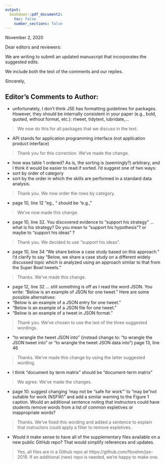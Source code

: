 ```yaml
---
output: 
  bookdown::pdf_document2:
    toc: false
    number_sections: false
---
```


November 2, 2020


Dear editors and reviewers:

We are writing to submit an updated manuscript that incorporates the suggested edits. 

We include both the text of the comments and our replies. 

Sincerely,



## Editor's Comments to Author:

* unfortunately, I don't think JSE has formatting guidelines for packages. However, they should be internally consistent in
your paper (e.g., bold, quoted, without format, etc.): rtweet, tidytext, lubridate,...

> We now do this for all packages that we discuss in the text.  

* API stands for application programming interface (not application product interface)

> Thank you for this correction. We've made the change.

* how was table 1 ordered? As is, the sorting is (seemingly?) arbitrary, and I think it would be easier to read if sorted. I’d
suggest one of two ways:
- sort by order of category
- sort by the order in which the skills are performed in a standard data analysis.

> Thank you. We now order the rows by category. 

* page 10, line 12 “eg., “ should be “e.g.,”

> We've now made this change.

* page 10, line 32. You discovered evidence to “support his strategy” ... what is his strategy? Do you mean to “support his
hypothesis”? or maybe to “support his ideas” ?

> Thank you. We decided to use "support his ideas". 

* page 10, line 34 “We share below a case study based on this approach.” I’d clarify to say “Below, we share a case study
on a different widely discussed topic which is analyzed using an approach similar to that from the Super Bowl tweets.”

> Thanks. We've made this change.

* page 12, line 32 ... still something is off as I read the word JSON. You write: “Below is an example of JSON for one
tweet.” Here are some possible alternatives:
- “Below is an example of a JSON entry for one tweet.”
- “Below is an example of a JSON file for one tweet.”
- “Below is an example of a tweet in JSON format.”

> Thank you. We've chosen to use the last of the three suggested wordings.

* “to wrangle the tweet JSON into” (instead change to: “to wrangle the JSON tweet into” or “to wrangle the tweet JSON
data into”) page 13, line 46

> Thanks. We've made this change by using the latter suggested wording.

* I think “document by term matrix” should be “document-term matrix”

> We agree. We've made the changes.


* page 10: suggest changing 'may not be "safe for work"' to "may be "not suitable for work (NSFW)" and add a similar
warning to the Figure 1 caption. Would an additional sentence noting that instructors could have students remove words
from a list of common expletives or inappropriate words?

> Thanks. We've fixed this wording and added a sentence to explain that instructors could apply a filter to remove expletives.

* Would it make sense to have all of the supplementary files available on a new public GitHub repo? That would simplify
references and updates.


> Yes, all files are in a Github repo at https://github.com/fboehm/jse-2019. If an additional (new) repo is needed, we're happy to make one. 

